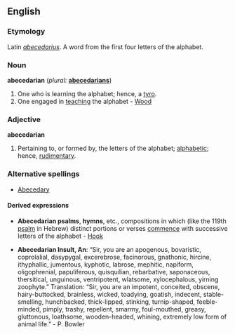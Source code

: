 {{Wikisource1911Enc|Abecedarians}}
==English==

===Etymology===
Latin ''[[abecedarius]]''. A word from the first four letters of the alphabet.

===Noun===
'''abecedarian'''  (''plural:'' '''[[abecedarians]]''')
#One who is learning the alphabet; hence, a [[tyro]].
#One engaged in [[teaching]] the alphabet - [[Wood]]

===Adjective===
'''abecedarian'''
#Pertaining to, or formed by, the letters of the alphabet; [[alphabetic]]; hence, [[rudimentary]].

===Alternative spellings===
*[[Abecedary]]

====Derived expressions====
*'''Abecedarian psalms''', '''hymns''', etc., compositions in which (like the 119th [[psalm]] in Hebrew) distinct portions or verses [[commence]] with successive letters of the alphabet - [[Hook]]

*'''Abecedarian Insult, An''': “Sir, you are an apogenous, bovaristic, coprolalial, dasypygal, excerebrose, facinorous, gnathonic, hircine, ithyphallic, jumentous, kyphotic, labrose, mephitic, napiform, oligophrenial, papuliferous, quisquilian, rebarbative, saponaceous, thersitical, unguinous, ventripotent, wlatsome, xylocephalous, yirning zoophyte.” Translation: “Sir, you are an impotent, conceited, obscene, hairy-buttocked, brainless, wicked, toadying, goatish, indecent, stable-smelling, hunchbacked, thick-lipped, stinking, turnip-shaped, feeble-minded, pimply, trashy, repellent, smarmy, foul-mouthed, greasy, gluttonous, loathsome, wooden-headed, whining, extremely low form of animal life.” - P. Bowler